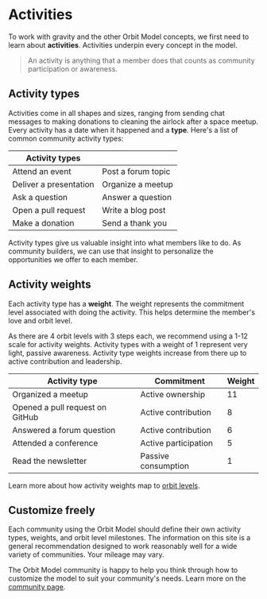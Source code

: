 # Activities

To work with gravity and the other Orbit Model concepts, we first need to
learn about **activities**. Activities underpin every concept in the model. 

> An activity is anything that a member does that
counts as community participation or awareness.

## Activity types

Activities come in all shapes and sizes, ranging from sending chat messages to
making donations to cleaning the airlock after a space meetup. Every activity
has a date when it happened and a **type**. Here's a list of common community
activity types:

| Activity types         |                    |
| ---------------------- | ------------------ |
| Attend an event        | Post a forum topic |
| Deliver a presentation | Organize a meetup  |
| Ask a question         | Answer a question  |
| Open a pull request    | Write a blog post  |
| Make a donation        | Send a thank you   |

Activity types give us valuable insight into what members like to do. As
community builders, we can use that insight to personalize the opportunities
we offer to each member.

## Activity weights

Each activity type has a **weight**. The weight represents the commitment level
associated with doing the activity. This helps determine the member's love and
orbit level.

As there are 4 orbit levels with 3 steps each, we recommend using a 1-12 scale
for activity weights. Activity types with a weight of 1 represent very light,
passive awareness. Activity type weights increase from there up to active
contribution and leadership.

| Activity type                   | Commitment           | Weight |
| ------------------------------- | -------------------- | ------ |
| Organized a meetup              | Active ownership     | 11     |
| Opened a pull request on GitHub | Active contribution  | 8      |
| Answered a forum question       | Active contribution  | 6      |
| Attended a conference           | Active participation | 5      |
| Read the newsletter             | Passive consumption  | 1      |

Learn more about how activity weights map to [orbit levels](/orbit-levels).

## Customize freely

Each community using the Orbit Model should define their own activity types,
weights, and orbit level milestones. The information on this site is a general
recommendation designed to work reasonably well for a wide variety of
communities. Your mileage may vary.

The Orbit Model community is happy to help you think through how to customize
the model to suit your community's needs. Learn more on the [community
page](/community).
